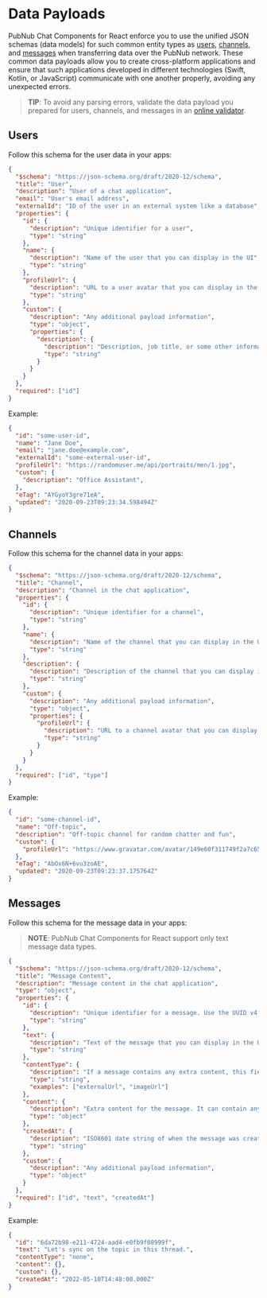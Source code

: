 
<Meta title="Introduction/Data Payloads" />

# Data Payloads

PubNub Chat Components for React enforce you to use the unified JSON schemas (data models) for such common entity types as [users](#users), [channels](#channels), and [messages](#messages) when transferring data over the PubNub network. These common data payloads allow you to create cross-platform applications and ensure that such applications developed in different technologies (Swift, Kotlin, or JavaScript) communicate with one another properly, avoiding any unexpected errors.

> **TIP**: To avoid any parsing errors, validate the data payload you prepared for users, channels, and messages in an [online validator](https://www.jsonschemavalidator.net).

## Users

Follow this schema for the user data in your apps:

```json
{
  "$schema": "https://json-schema.org/draft/2020-12/schema",
  "title": "User",
  "description": "User of a chat application",
  "email": "User's email address",
  "externalId": "ID of the user in an external system like a database",
  "properties": {
    "id": {
      "description": "Unique identifier for a user",
      "type": "string"
    },
    "name": {
      "description": "Name of the user that you can display in the UI",
      "type": "string"
    },
    "profileUrl": {
      "description": "URL to a user avatar that you can display in the UI",
      "type": "string"
    },
    "custom": {
      "description": "Any additional payload information",
      "type": "object",
      "properties": {
        "description": {
          "description": "Description, job title, or some other information that you can display in the UI",
          "type": "string"
        }
      }
    }
  },
  "required": ["id"]
}
```

Example:

```json
{
  "id": "some-user-id",
  "name": "Jane Doe",
  "email": "jane.doe@example.com",
  "externalId": "some-external-user-id",
  "profileUrl": "https://randomuser.me/api/portraits/men/1.jpg",
  "custom": {
    "description": "Office Assistant",
  },
  "eTag": "AYGyoY3gre71eA",
  "updated": "2020-09-23T09:23:34.598494Z"
}
```

## Channels

Follow this schema for the channel data in your apps:

```json
{
  "$schema": "https://json-schema.org/draft/2020-12/schema",
  "title": "Channel",
  "description": "Channel in the chat application",
  "properties": {
    "id": {
      "description": "Unique identifier for a channel",
      "type": "string"
    },
    "name": {
      "description": "Name of the channel that you can display in the UI",
      "type": "string"
    },
    "description": {
      "description": "Description of the channel that you can display in the UI",
      "type": "string"
    },
    "custom": {
      "description": "Any additional payload information",
      "type": "object",
      "properties": {
        "profileUrl": {
          "description": "URL to a channel avatar that you can display in the UI",
          "type": "string"
        }
      }
    }
  },
  "required": ["id", "type"]
}
```

Example:

```json
{
  "id": "some-channel-id",
  "name": "Off-topic",
  "description": "Off-topic channel for random chatter and fun",
  "custom": {
    "profileUrl": "https://www.gravatar.com/avatar/149e60f311749f2a7c6515f7b34?s=256&d=identicon"
  },
  "eTag": "AbOx6N+6vu3zoAE",
  "updated": "2020-09-23T09:23:37.175764Z"
}
```

## Messages

Follow this schema for the message data in your apps:

> **NOTE**: PubNub Chat Components for React support only text message data types.

```json
{
  "$schema": "https://json-schema.org/draft/2020-12/schema",
  "title": "Message Content",
  "description": "Message content in the chat application",
  "type": "object",
  "properties": {
    "id": {
      "description": "Unique identifier for a message. Use the UUID v4 algorithm.",
      "type": "string"
    },
    "text": {
      "description": "Text of the message that you can display in the UI",
      "type": "string"
    },
    "contentType": {
      "description": "If a message contains any extra content, this field describes its type. Currently, PubNub Chat Components support only text messages.",
      "type": "string",
      "examples": ["externalUrl", "imageUrl"]
    },
    "content": {
      "description": "Extra content for the message. It can contain any feature-specific data like URLs to external images.",
      "type": "object"
    },
    "createdAt": {
      "description": "ISO8601 date string of when the message was created",
      "type": "string"
    },
    "custom": {
      "description": "Any additional payload information",
      "type": "object"
    }
  },
  "required": ["id", "text", "createdAt"]
}
```

Example:

```json
{
  "id": "6da72b98-e211-4724-aad4-e0fb9f08999f",
  "text": "Let's sync on the topic in this thread.",
  "contentType": "none",
  "content": {},
  "custom": {},
  "createdAt": "2022-05-10T14:48:00.000Z"
}
```